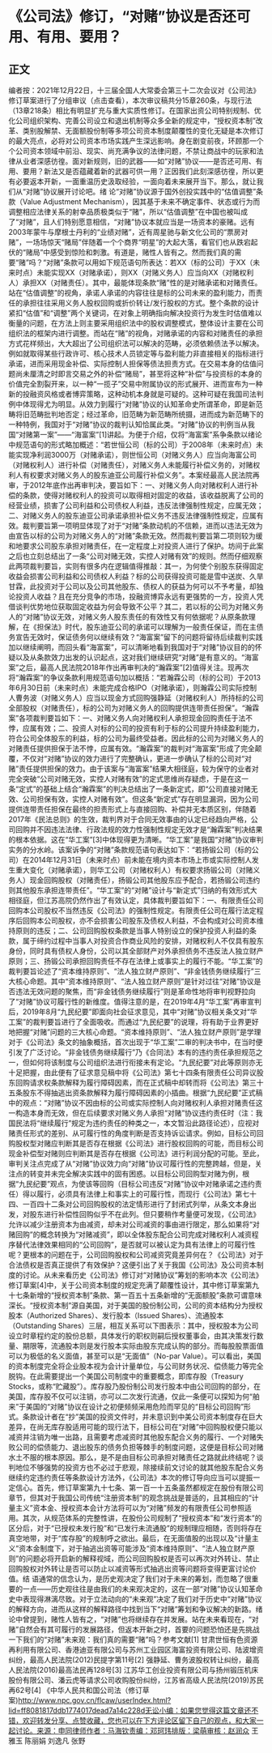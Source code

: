 # 《公司法》修订，“对赌”协议是否还可用、有用、要用？
## 正文
编者按：2021年12月22日，十三届全国人大常委会第三十二次会议对《公司法》修订草案进行了分组审议（点击查看），本次审议稿共分15章260条，与现行法（13章218条）相比有明显扩充与重大实质性修订。在国家出资公司特别规制、优化公司组织架构、完善公司设立和退出机制等众多全新的规定中，“授权资本制”改革、类别股解禁、无面额股份制等多项公司资本制度颠覆性的变化无疑是本次修订的最大亮点，必将对公司资本市场实践产生深远影响。身在剧变前夜，环顾那一个个公司资本领域中前沿、现实、尚充满争议的法律问题，不禁让商战中的玩家和法律从业者深感彷徨。面对新规则，旧的武器——如“对赌”协议——是否还可用、有用、要用？新法又是否蕴藏着新的武器可供一用？正因我们此刻深感彷徨，所以更有必要返本开新，一面重温历史汲取经验，一面向着未来展开当下。那么，就让我们从“对赌”协议展开讨论吧。绪 论“对赌”协议源于国外创投实践中的“估值调整”条款（Value Adjustment Mechanism），因其基于未来不确定事件、状态或行为而调整相应法律关系的射幸品质极类似于“赌”，所以“估值调整”在中国也被叫成了“对赌”，且人们特别愿意相信，“对赌”协议本就应当是一场资本的豪赌。远有2003年蒙牛与摩根士丹利的“业绩对赌”，近有周星驰与新文化公司的“票房对赌”，一场场惊天“赌局”伴随着一个个商界“明星”的大起大落，看官们也从跌宕起伏的“赌局”中感受到惊险和刺激。有道是，赌性人皆有之。然而我们真的需要“赌”吗？“对赌”条款可以用如下规范语句所表达：若XX（标的公司）于XX（未来时点）未能实现XX（对赌承诺），则XX（对赌义务人）应当向XX（对赌权利人）承担XX（对赌责任）。其中，最能体现条款“赌”性的是对赌承诺和对赌责任。站在“估值调整”的视角，承诺人承诺的内容往往是标的公司未来的盈利能力，而责任的承担往往采用义务人股权回购或折价转让/发行股权的方式。整个条款的设计紧扣“估值”和“调整”两个关键词，在对象上明确指向解决投资行为发生时估值难以衡量的问题，在方法上则主要采用组织法中的股权调整模式，整体设计主要在公司组织法的框架内进行调整。而站在“赌”的视角，对赌承诺的内容和对赌责任的承担方式花样频出，大大超出了公司组织法可以解决的范畴，必须依赖债法予以解决。例如就取得某些行政许可、核心技术人员锁定等与盈利能力非直接相关的指标进行承诺，进而采用现金补偿、实际控制人担保等债法担责方式。在交易本身的估值问题尚未厘清之时即言交易之外的补偿“赌局”，甚至将这种“补偿”与投资标的本身的价值完全割裂开来，以一种“一揽子”交易中附属协议的形式展开、进而宣布为一种新的投融资风格或者博弈策略，这种动机本身就是可疑的。这种可疑在我国司法判例中体现得尤为明显。从效力到履行“对赌”协议的认知革命史所谓革命，即是新范畴将旧范畴批判地否定；经过革命，旧范畴为新范畴所统摄，进而成为新范畴下的一种特例，我国对于“对赌”协议的裁判认知恰属此类。“对赌”协议的判例当从我国“对赌第一案”——“海富案”[1]讲起。为便于介绍，仅将“海富案”系争条款以绪论中规范语句的形式略加概述：“若世恒公司（标的公司）于2008年（未来时点）未能实现净利润3000万（对赌承诺），则世恒公司（对赌义务人）应当向海富公司（对赌权利人）进行补偿（对赌责任），对赌义务人未能履行补偿义务的，对赌权利人有权要求对赌义务人的股东迪亚公司履行补偿义务”。本案经最高人民法院再审，于2012年底作出再审判决，要旨如下：一、对赌义务人向对赌权利人进行补偿的条款，使得对赌权利人的投资可以取得相对固定的收益，该收益脱离了公司的经营业绩，损害了公司利益和公司债权人利益，违反法律强制性规定，应属无效；二、对赌义务人的股东迪亚公司承诺承担补偿义务不违反法律强制性规定，应属有效。裁判要旨第一项明显体现了对于“对赌”条款动机的不信赖，进而以违法无效为由宣告以标的公司为对赌义务人的“对赌”条款无效。然而裁判要旨第二项则较为缓和地要求公司股东承担对赌责任，在一定程度上对投资人进行了保护。坊间于此案之后也立刻总结出了一条“公司对赌无效，实控人对赌有效”的规则。然而仔细观察此两项裁判要旨，实则有很多内在逻辑值得推敲：其一，为何使个别股东获得固定收益会损害公司利益和公司债权人利益？标的公司获得投资可能是雪中送炭、久旱甘霖，此投资对于公司以及公司其他股东、债权人的获益为何可以不予考量，却独论投资人收益？且在充分竞争的市场，投融资博弈永远有更强势的一方，投资人凭借谈判优势地位获取固定收益为何会导致不公平？其二，若以标的公司为对赌义务人的“对赌”协议无效，对赌义务人股东责任的有效性又有何依据呢？从原条款理解，在《担保法》时代，股东迪亚公司的承诺可以理解为一般责任保证，而在主债务宣告无效时，保证债务何以继续有效？“海富案”留下的问题将留待后续裁判实践加以继续阐明，而回头看“海富案”，可以清晰地看到我国对于“对赌”协议目的的怀疑以及从条款效力出发的认识起点，这对我们继续研究“对赌”是有意义的。“海富案”之后，最高人民法院2018年作出再审判决的“瀚霖案”[2]值得关注。现再次将“瀚霖案”的争议条款利用规范语句加以概括：“若瀚霖公司（标的公司）于2013年6月30日前（未来时点）未能完成合格IPO（对赌承诺），则瀚霖公司实际控制人曹务波（对赌义务人）应当以现金方式回购强静延（对赌权利人）所持标的公司全部股权（对赌责任），标的公司为对赌义务人的回购提供连带责任担保”。“瀚霖案”各项裁判要旨如下：一、对赌义务人向对赌权利人承担现金回购责任于法不悖，应属有效；二、投资人对标的公司的投资有利于标的公司提升持续盈利能力，符合公司全体股东的利益，标的公司为最终受益者。因此标的公司为对赌义务人的对赌责任提供担保于法不悖，应属有效。“瀚霖案”的裁判对“海富案”形成了完全颠覆，不仅对“对赌”协议的效力进行了完整确认，更进一步确认了标的公司对“对赌”责任提供担保的效力。由于该案与“海富案”结果大相径庭，较为保守的业者对完全突破“公司对赌无效，实控人对赌有效”的定式思维尚存疑虑，于是在这一条“定式”的基础上结合“瀚霖案”的判决总结出了一条新定式，即“公司直接对赌无效、公司担保有效，实控人对赌有效”。但这条“新定式”存在明显漏洞，因为公司提供连带责任担保在最终的担责形式上与直接回购、补偿并无本质区别，伴随着2017年《民法总则》的生效，裁判界对于合同无效事由的认定已经趋向严格，公司回购并不因违法法律、行政法规的效力性强制性规定无效才是“瀚霖案”判决结果的根本依据。这在“华工案”[3]中体现得更为清晰。“华工案”是我国“对赌”协议审判实务的分水岭。该案诉争的“对赌”条款规范语句表达如下：“若扬锻公司（标的公司）在2014年12月31日（未来时点）前未能在境内资本市场上市或实际控制人发生重大变化（对赌承诺），则华工公司（对赌权利人）有权要求扬锻公司（对赌义务人）现金回购股权（对赌责任），扬锻公司其他股东应予配合，若扬锻公司违约则其他股东承担连带责任”。“华工案”的“对赌”设计与“新定式”归纳的有效形式大相径庭，但江苏高院仍然作出了有效认定，具体裁判要旨如下：一、有限责任公司回购本公司股权不当然违反《公司法》的强制性规定。有限责任公司在履行法定程序后回购本公司股权，亦不会损害公司股东及债权人利益，不会构成对公司资本维持原则的违反；二、公司回购股权条款是当事人特别设立的保护投资人利益的条款，属于缔约过程中当事人对投资合作商业风险的安排，对赌权利人不仅具有股东身份，同时具有债权人身份，公司以其全部财产对外承担债务不违反法人独立财产原则；三、扬锻公司承担回购责任不存在法律上或事实上的履行不能。“华工案”的裁判要旨论述了“资本维持原则”、“法人独立财产原则”、“非金钱债务继续履行”三大核心命题。其中“资本维持原则”、“法人独立财产原则”是针对过往“对赌”协议是否违法无效问题的聚焦，而“非金钱债务继续履行”则是革命性地将审判视野拉向了“对赌”协议可履行性的新维度。值得注意的是，在2019年4月“华工案”再审宣判后，2019年8月“九民纪要”即面向社会征求意见，其中“对赌”协议相关条文对“华工案”的裁判要旨进行了全面吸收。而通过“九民纪要”的说理，将有助于业界更好地把握“对赌”问题的三大核心命题。“资本维持原则”、“法人独立财产原则”是学理对于《公司法》条文的抽象概括，首次出现于“华工案”二审的判决书中，在当时便引发了广泛讨论。“非金钱债务继续履行”乃《合同法》本有的违约责任承担规范之一，但如何将该制度与公司组织法进行衔接未有定论。“九民纪要”对此等原则亦无十足把握，由此便有了征求意见稿中将《公司法》第七十四条有限责任公司异议股东回购请求权条款解释为履行障碍因素，而在正式稿中却转而将《公司法》第三十五条股东不得抽逃出资条款解释为履行障碍因素的小插曲。根据“九民纪要”正式稿中的观点：“对赌”协议不因由标的公司或实际控制人向对赌权利人承担对赌责任这一构造本身而无效，但在后续要求对赌义务人承担“对赌”协议违约责任时（注：我国民法将“继续履行”规定为违约责任的种类之一，本文暂沿此路径论述），应视对赌责任形式的差别、从可履行性的角度判断是否支持诉讼请求。例如，目标公司回购股权型对赌应判断其是否存在根据《公司法》进行股权回购的可能，而目标公司现金补偿型对赌则应判断其是否存在根据《公司法》进行利润分配的可能。至此，审判关注点完成了从“对赌”协议效力向“对赌”协议可履行性的完整跨越，但是，关注点的转变并未完全解决实践中的固有困惑。以目标公司回购型对赌为例，根据“九民纪要”观点，为使该等回购（目标公司违反“对赌”协议中对赌承诺之违约责任）得以履行，必须具有法律上和事实上的可履行性，而现行《公司法》第七十四、一百四十二条对公司回购股权的法定情形进行了封闭式列举，从条文本身出发，对股东进行补偿性回购似乎不在此列。但只要稍作考量便可发现，《公司法》允许以减少注册资本为由减资，却未对公司减资的事由进行限定，那么如果将“对赌回购”的概念转换为“对赌减资”，即以全体股东配合公司完成对赌权利人减资程序替代法律效果相同的“公司回购”，是否就可以被认定为具有法律上的可履行性呢？更根本的问题在于，公司回购股权和公司减资究竟差异何在？《公司法》对于合法债权是否真正提供了有效保护？这便引出了关于我国《公司法》及公司资本制度的讨论。从未来看历史《公司法》修订对“对赌协议”筹划的影响本次《公司法》修订草案[4]中，关于公司资本制度的规定充满了颠覆性设计，其中修订草案第九十七条新增的“授权资本制”条款、第一百五十五条新增的“无面额股”条款可谓意味深长。“授权资本制”源自美国，对于美国的股份制公司，公司的资本结构分为授权股本（Authorized Shares）、发行股本（Issued Shares）、流通股本（Outstanding Shares）三层，相互关系可以下图表示：其中，授权股本为公司设立时章程约定的股份总额，具体发行的职权则嗣后授权董事会，由其决策发行数量、期限等，流通股本则是发行股本实际由股东完成认购的部分。而每股股票面值可以为极低的名义面值，甚至可以是“无面值”（No-par Value）。可以看出，美国的资本制度完全将企业股本视为会计计量单位，与公司财务状况、偿债能力等完全脱钩。在此需要提出一个美国公司制度中的重要概念，即库存股（Treasury Stocks，或称“贮藏股”）。库存股乃股份制公司发行股本中由公司回购的部分，在美国，库存股不仅可以注销，亦可以二次发行流通，仅此一条便可以探知为何“舶来”于美国的“对赌”协议在设计之初便频频采用危险而罕见的“目标公司回购”形式。条款设计者在“抄”美国的投资文件时，并未意识到中美公司资本制度存在巨大差异，在尚无库存股适用可能的现行法下，目标公司在“对赌”中回购股权便只能以减资并注销为唯一出路，且需要考虑减资时其他股东配合义务的履行、一个对赌失败公司的偿债能力、退出股东的债务负担等棘手的制度问题，这便是目标公司对赌水土不服的根本原因。那么，是不是由目标公司承担对赌责任之路就此终结呢？谈判地位不够强势的投资方也不必过于悲观，除接续前文讨论的就其他股东配合义务继续约定违约责任等条款设计方法外，《公司法》本次的修订导向应当可以提振一定信心。首先，修订草案第九十七条、第一百一十五条虽然都规定在股份有限公司章节，但其对于我国公司传统“注册资本制”的观念挑战是普适的，且其相应的“计量主义”资本金、授权资本会计方法将可以为“对赌”频发的有限责任公司参照适用。其次，从规范体系的完整性讲，在股份公司规制了“授权资本”和“发行资本”的区分后，对于“已授权未发行股”和“已发行未流通股”的规制理应相随，否则将存在真空地带，对于“库存股”的规制呼之欲出。最后，在无面值股的出现以及“计量主义”资本金制度下，对于抽逃出资等可能涉及“资本维持原则”、“法人独立财产原则”的问题必将开启新的解释视域，而公司回购股权是否可以再次对外转让、禁止回购股权对外转让是否可以防止以减资等形式抽逃出资等问题将变得更富讨论价值。结 语通常的信念认为，是历史观决定了我们对于未来的筹划，而忽略了很重要的一点——历史观往往是由我们的未来观决定的，这在一部“对赌”协议认知革命史中表现得淋漓尽致。对于立法动向的“未来观”决定了我们对于历史中“对赌”协议的解释方向，进而从这样的解释路径中找到当下“对赌”筹划和争议解决的新路。绪论中曾提到，赌性人皆有之，“对赌”也将继续存在并发展。站在未来看现在，“对赌”自然会有其可履行的发展路径，但返本开新之时，首要的问题恐怕还是先挑战一下我们的“对赌”未来观：我们真的需要“赌”吗？参考文献[1] 甘肃世恒有色资源再利用有限公司、香港迪亚有限公司与苏州工业园区海富投资有限公司、陆波增资纠纷，最高人民法院(2012)民提字第11号[2] 强静延、曹务波股权转让纠纷，最高人民法院(2016)最高法民再128号[3] 江苏华工创业投资有限公司与扬州锻压机床股份有限公司、潘云虎等请求公司收购股份纠纷，江苏省高级人民法院(2019)苏民再62号[4] 《中华人民共和国公司法（修订草案)http://www.npc.gov.cn/flcaw/userIndex.html?lid=ff8081817ddb1774017dead7a14c228d无讼小编：如果您觉得这篇文章还不错，欢迎转发分享、点赞收藏，您也可以在下方评论区留下自己的观点，和大家一起讨论。来源：申同律师作者：马海钦责编：邓珂玮排版：梁萌审核：赵润众 王雅玉 陈丽娟 刘逸凡 张野